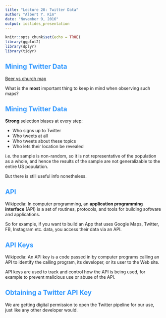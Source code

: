```yaml
---
title: "Lecture 20: Twitter Data"
author: "Albert Y. Kim"
date: "November 9, 2016"
output: ioslides_presentation
---
```


<style>
h2 { 
 color: #3399ff;		
}
h3 { 
 color: #3399ff;		
}
slides > slide.backdrop {
  background: white;
}
</style>

```r
knitr::opts_chunk$set(echo = TRUE)
library(ggplot2)
library(dplyr)
library(tidyr)
```



## Mining Twitter Data

[Beer vs church map](http://www.floatingsheep.org/2012/07/church-or-beer-americans-on-twitter.html)

What is the **most** important thing to keep in mind when observing such maps?



## Mining Twitter Data

**Strong** selection biases at every step:

* Who signs up to Twitter
* Who tweets at all
* Who tweets about these topics
* Who lets their location be revealed

i.e. the sample is non-random, so it is not representative of the population as
a whole, and hence the results of the sample are not generalizable to the
entire US population.

But there is still useful info nonetheless.



## API

Wikipedia: In computer programming, an **application programming interface**
(API) is a set of routines, protocols, and tools for building software and
applications.

So for example, if you want to build an App that uses Google Maps, Twitter, FB,
Instagram etc. data, you access their data via an API.



## API Keys

Wikipedia: An API key is a code passed in by computer programs calling an API to
identify the calling program, its developer, or its user to the Web site.

API keys are used to track and control how the API is being used, for example to
prevent malicious use or abuse of the API.



## Obtaining a Twitter API Key

We are getting digital permission to open the Twitter pipeline for our use, just
like any other developer would.
